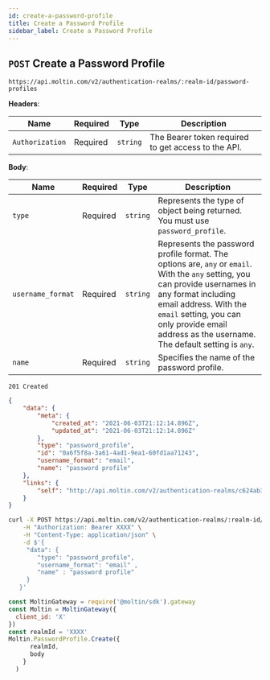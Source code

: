 ```yaml
---
id: create-a-password-profile
title: Create a Password Profile
sidebar_label: Create a Password Profile
---
```


## `POST` Create a Password Profile

```http
https://api.moltin.com/v2/authentication-realms/:realm-id/password-profiles
```

<!--DOCUSAURUS_CODE_TABS-->

<!-- Request -->

**Headers**:

| Name | Required | Type | Description |
| --- | --- | --- | --- |
| `Authorization` | Required | `string` | The Bearer token required to get access to the API.  |

**Body**:

| Name | Required | Type | Description |
| --- | --- | --- | --- |
| `type` | Required | `string` | Represents the type of object being returned. You must use `password_profile`. |
| `username_format` | Required | `string` | Represents the password profile format. The options are, `any` or `email`. With the `any` setting, you can provide usernames in any format including email address. With the `email` setting, you can only provide email address as the username. The default  setting is `any`. |
| `name` | Required | `string` | Specifies the name of the password profile. |

<!-- Response -->

`201 Created`


```json
{
    "data": {
        "meta": {
            "created_at": "2021-06-03T21:12:14.896Z",
            "updated_at": "2021-06-03T21:12:14.896Z"
        },
        "type": "password_profile",
        "id": "0a6f5f8a-3a61-4ad1-9ea1-60fd1aa71243",
        "username_format": "email",
        "name": "password profile"
    },
    "links": {
        "self": "http://api.moltin.com/v2/authentication-realms/c624ab3d-44f0-49cc-bff7-446ff39a24f0/password-profiles/0a6f5f8a-3a61-4ad1-9ea1-60fd1aa71243"
    }
}
```

<!--END_DOCUSAURUS_CODE_TABS-->

<!--DOCUSAURUS_CODE_TABS-->

<!--cURL-->

```bash
curl -X POST https://api.moltin.com/v2/authentication-realms/:realm-id/password-profiles/ \
    -H "Authorization: Bearer XXXX" \
    -H "Content-Type: application/json" \
    -d $'{
     "data": {
        "type": "password_profile",
        "username_format": "email" ,
        "name" : "password profile"
     }
   }'
```

<!--JavaScript SDK-->

```javascript
const MoltinGateway = require('@moltin/sdk').gateway
const Moltin = MoltinGateway({
  client_id: 'X'
})
const realmId = 'XXXX'
Moltin.PasswordProfile.Create({
      realmId,
      body
    }
  )
```

<!--END_DOCUSAURUS_CODE_TABS-->
